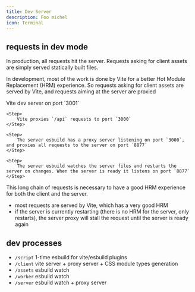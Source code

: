 ```yaml
---
title: Dev Server
description: Foo michel
icon: Terminal
---
```



## requests in dev mode

In production, all requests hit the server. Requests asking for client assets are simply served statically built files.

In development, most of the work is done by Vite for a better Hot Module Replacement (HRM) experience. So requests asking for client assets are served by Vite, and requests aiming at the server are proxied

<Steps>
	<Step>
		Vite dev server on port `3001`
	</Step>

    <Step>
    	Vite proxies `/api` requests to port `3000`
    </Step>

    <Step>
    	The server esbuild has a proxy server listening on port `3000`, and proxies all requests to the server on port `8877`
    </Step>

    <Step>
    	The server esbuild watches the server files and restarts the server on changes. When the server is ready it listens on port `8877`
    </Step>

</Steps>

This long chain of requests is necessary to have a good HRM experience for both the client and the server.

-   most requests are served by Vite, which has a very good HRM
-   if the server is currently restarting (there is no HRM for the server, only restarts), the server proxy will stall the request until the server is ready again

## dev processes

-   `/script` 1-time esbuild for vite/esbuild plugins
-   `/client` vite server + proxy server + CSS module types generation
-   `/assets` esbuild watch
-   `/worker` esbuild watch
-   `/server` esbuild watch + proxy server
